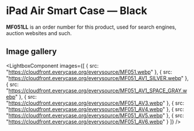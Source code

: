 
# iPad Air Smart Case — Black

<Callout type='info' emoji='👉🏻'>**MF051LL** is an order number for this product, used for search engines, auction websites and such.</Callout>

## Image gallery

<LightboxComponent
    images={[
      {
        src: "https://cloudfront.everycase.org/everysource/MF051.webp"
      },
      {
        src: "https://cloudfront.everycase.org/everysource/MF051_AV1_SILVER.webp"
      },
      {
        src: "https://cloudfront.everycase.org/everysource/MF051_AV1_SPACE_GRAY.webp"
      },
      {
        src: "https://cloudfront.everycase.org/everysource/MF051_AV3.webp"
      },
      {
        src: "https://cloudfront.everycase.org/everysource/MF051_AV4.webp"
      },
      {
        src: "https://cloudfront.everycase.org/everysource/MF051_AV5.webp"
      },
      {
        src: "https://cloudfront.everycase.org/everysource/MF051_AV6.webp"
      }
    ]}
  />
